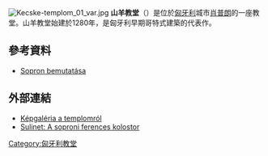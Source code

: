 [[File:Kecske-templom_01_var.jpg|thumb]]
'''山羊教堂'''（{{lang-hu|Kecske-templom}}）是位於[[匈牙利|匈牙利]]城市[[肖普朗|肖普朗]]的一座教堂。山羊教堂始建於1280年，是匈牙利早期哥特式建築的代表作。

== 參考資料 ==
* [http://www.eszallas.hu/sopron Sopron bemutatása] {{Wayback|url=http://www.eszallas.hu/sopron |date=20150628043218 }}

==外部連結==
{{Commons category|Goat Church, Sopron}}
* [http://www.civertan.hu/legifoto/legifoto.php?page_level=2518 Képgaléria a templomról] {{Wayback|url=http://www.civertan.hu/legifoto/legifoto.php?page_level=2518 |date=20150421122109 }}
* [http://sdt.sulinet.hu/Player/objectview.aspx?t=&g=d876f602-f27b-8ba0-3307-38a7201771ed&v=1&b=5&w=&pkg=&port= Sulinet: A soproni ferences kolostor]{{Dead link}}

[[Category:匈牙利教堂|Category:匈牙利教堂]]